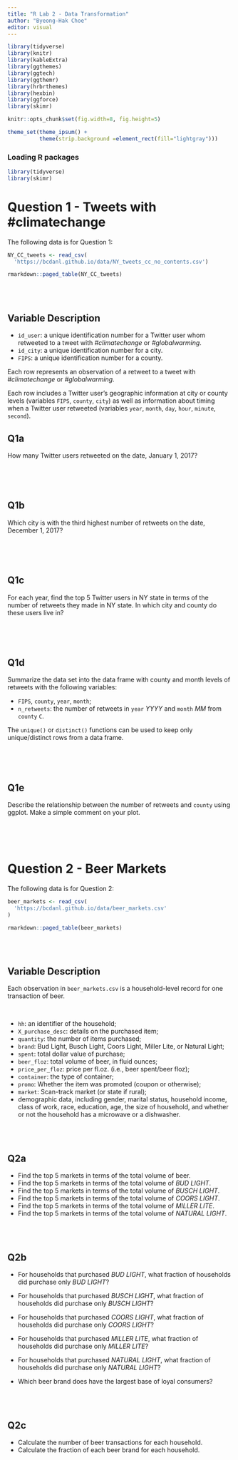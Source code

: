 ```yaml
---
title: "R Lab 2 - Data Transformation"
author: "Byeong-Hak Choe"
editor: visual
---
```


```r
library(tidyverse)
library(knitr)
library(kableExtra)
library(ggthemes)
library(ggtech)
library(ggthemr)
library(hrbrthemes)
library(hexbin)
library(ggforce)
library(skimr)

knitr::opts_chunk$set(fig.width=8, fig.height=5)  

theme_set(theme_ipsum() +
          theme(strip.background =element_rect(fill="lightgray")))


```

### Loading R packages

```r
library(tidyverse)
library(skimr)
```

# Question 1 - Tweets with #climatechange

The following data is for Question 1:

```r
NY_CC_tweets <- read_csv(
  'https://bcdanl.github.io/data/NY_tweets_cc_no_contents.csv')
```

```r
rmarkdown::paged_table(NY_CC_tweets) 
```

<br><br>

## Variable Description

-   `id_user`: a unique identification number for a Twitter user whom retweeted to a tweet with *#climatechange* or *#globalwarming*.
-   `id_city`: a unique identification number for a city.
-   `FIPS`: a unique identification number for a county.

Each row represents an observation of a retweet to a tweet with *#climatechange* or *#globalwarming*.

Each row includes a Twitter user's geographic information at city or county levels (variables `FIPS`, `county`, `city`) as well as information about timing when a Twitter user retweeted (variables `year`, `month`, `day`, `hour`, `minute`, `second`).

## Q1a

How many Twitter users retweeted on the date, January 1, 2017?

```r

```

<br><br>

## Q1b

Which city is with the third highest number of retweets on the date, December 1, 2017?

```r

```

<br><br>

## Q1c

For each year, find the top 5 Twitter users in NY state in terms of the number of retweets they made in NY state. In which city and county do these users live in?

```r

```

<br><br>

## Q1d

Summarize the data set into the data frame with county and month levels of retweets with the following variables:

-   `FIPS`, `county`, `year`, `month`;
-   `n_retweets`: the number of retweets in `year` *YYYY* and `month` *MM* from `county` `C`.

The `unique()` or `distinct()` functions can be used to keep only unique/distinct rows from a data frame.

```r

```

<br><br>

## Q1e

Describe the relationship between the number of retweets and `county` using ggplot. Make a simple comment on your plot.

```r

```

<br><br>

# Question 2 - Beer Markets

The following data is for Question 2:

```r
beer_markets <- read_csv(
  'https://bcdanl.github.io/data/beer_markets.csv'
)
```

```r
rmarkdown::paged_table(beer_markets) 
```

<br><br>

## Variable Description

Each observation in `beer_markets.csv` is a household-level record for one transaction of beer.

<br>

-   `hh`: an identifier of the household;
-   `X_purchase_desc`: details on the purchased item;
-   `quantity`: the number of items purchased;
-   `brand`: Bud Light, Busch Light, Coors Light, Miller Lite, or Natural Light;
-   `spent`: total dollar value of purchase;
-   `beer_floz`: total volume of beer, in fluid ounces;
-   `price_per_floz`: price per fl.oz. (i.e., beer spent/beer floz);
-   `container`: the type of container;
-   `promo`: Whether the item was promoted (coupon or otherwise);
-   `market`: Scan-track market (or state if rural);
-   demographic data, including gender, marital status, household income, class of work, race, education, age, the size of household, and whether or not the household has a microwave or a dishwasher.

<br><br>

## Q2a

-   Find the top 5 markets in terms of the total volume of beer.
-   Find the top 5 markets in terms of the total volume of *BUD LIGHT*.
-   Find the top 5 markets in terms of the total volume of *BUSCH LIGHT*.
-   Find the top 5 markets in terms of the total volume of *COORS LIGHT*.
-   Find the top 5 markets in terms of the total volume of *MILLER LITE*.
-   Find the top 5 markets in terms of the total volume of *NATURAL LIGHT*.

<br><br>

## Q2b

-   For households that purchased *BUD LIGHT*, what fraction of households did purchase only *BUD LIGHT*?

-   For households that purchased *BUSCH LIGHT*, what fraction of households did purchase only *BUSCH LIGHT*?

-   For households that purchased *COORS LIGHT*, what fraction of households did purchase only *COORS LIGHT*?

-   For households that purchased *MILLER LITE*, what fraction of households did purchase only *MILLER LITE*?

-   For households that purchased *NATURAL LIGHT*, what fraction of households did purchase only *NATURAL LIGHT*?

-   Which beer brand does have the largest base of loyal consumers?

<br><br>

## Q2c

-   Calculate the number of beer transactions for each household.
-   Calculate the fraction of each beer brand for each household.
